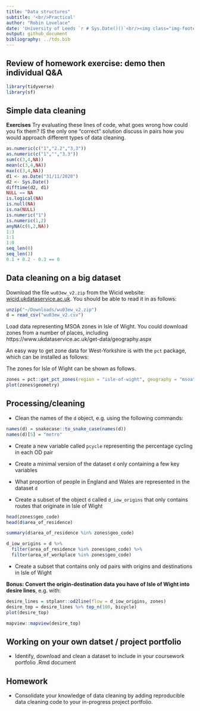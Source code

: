 ```yaml
---
title: "Data structures"
subtitle: '<br/>Practical'
author: "Robin Lovelace"
date: 'University of Leeds `r # Sys.Date()()`<br/><img class="img-footer" alt="" src="https://comms.leeds.ac.uk/wp-content/themes/toolkit-wordpress-theme/img/logo.png">'
output: github_document
bibliography: ../tds.bib
---
```


## Review of homework exercise: demo then individual Q&A

```r
library(tidyverse)
library(sf)
```

## Simple data cleaning

**Exercises** Try evaluating these lines of code, what goes wrong how could you fix them? IS the only one "correct" solution discuss in pairs how you would approach different types of data cleaning.

```r
as.numeric(c("1","2.2","3,3"))
as.numeric(c("1","","3.3"))
sum(c(3,4,NA))
mean(c(3,4,NA))
max(c(3,4,NA))
d1 <- as.Date("31/11/2020")
d2 <- Sys.Date()
difftime(d2, d1)
NULL == NA
is.logical(NA)
is.null(NA)
is.na(NULL)
is.numeric("1")
is.numeric(1,2)
anyNA(c(6,2,NA))
1:3
1:1
1:0
seq_len(0)
seq_len(3)
0.1 + 0.2 - 0.3 == 0

```

## Data cleaning on a big dataset

Download the file `wu03ew_v2.zip` from the Wicid website:
[wicid.ukdataservice.ac.uk](http://wicid.ukdataservice.ac.uk/cider/wicid/downloads.php).
You should be able to read it in as follows:

```r
unzip("~/Downloads/wu03ew_v2.zip")
d = read_csv("wu03ew_v2.csv")
```

Load data representing MSOA zones in Isle of Wight. 
You could download zones from a number of places, including https://www.ukdataservice.ac.uk/get-data/geography.aspx

An easy way to get zone data for West-Yorkshire is with the `pct` package, which can be installed as follows:

The zones for Isle of Wight can be shown as follows.

```r
zones = pct::get_pct_zones(region = "isle-of-wight", geography = "msoa")
plot(zones$geometry)
```

## Processing/cleaning

- Clean the names of the `d` object, e.g. using the following commands:

```r
names(d) = snakecase::to_snake_case(names(d))
names(d)[5] = "metro"
```

- Create a new variable called `pcycle` representing the percentage cycling in each OD pair

- Create a minimal version of the dataset `d` only containing a few key variables

- What proportion of people in England and Wales are represented in the dataset `d`

- Create a subset of the object `d` called `d_iow_origins` that only contains routes that originate in Isle of Wight

```r
head(zones$geo_code)
head(d$area_of_residence)

summary(d$area_of_residence %in% zones$geo_code)

d_iow_origins = d %>% 
  filter(area_of_residence %in% zones$geo_code) %>%
  filter(area_of_workplace %in% zones$geo_code)
```

- Create a subset that contains only od pairs with origins and destinations in Isle of Wight

**Bonus: Convert the origin-destination data you have of Isle of Wight into desire lines**, e.g. with:

```r
desire_lines = stplanr::od2line(flow = d_iow_origins, zones)
desire_top = desire_lines %>% top_n(100, bicycle)
plot(desire_top)
```

```r
mapview::mapview(desire_top)
```

## Working on your own datset / project portfolio

- Identify, download and clean a dataset to include in your coursework portfolio .Rmd document

## Homework

- Consolidate your knowledge of data cleaning by adding reproducible data cleaning code to your in-progress project portfolio.


